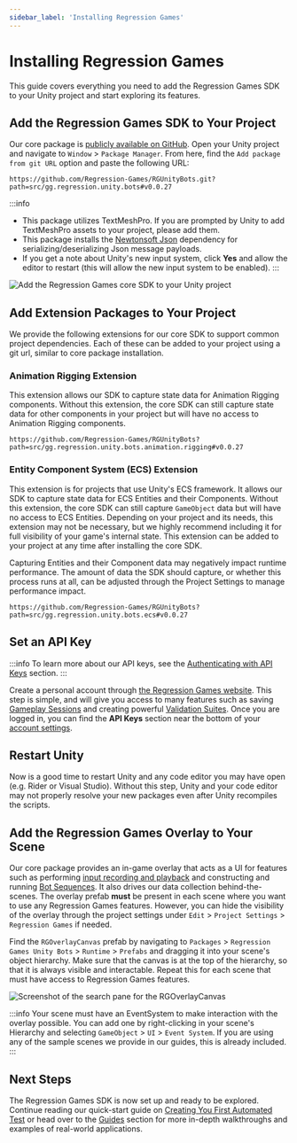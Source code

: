 ```yaml
---
sidebar_label: 'Installing Regression Games'
---
```



# Installing Regression Games

This guide covers everything you need to add the Regression Games SDK to your Unity project and start exploring its features.

## Add the Regression Games SDK to Your Project

Our core package is [publicly available on GitHub](https://github.com/Regression-Games/RGUnityBots).
Open your Unity project and navigate to `Window` > `Package Manager`. From here, find the `Add package from git URL` option and paste the following URL:

```
https://github.com/Regression-Games/RGUnityBots.git?path=src/gg.regression.unity.bots#v0.0.27
```

:::info
- This package utilizes TextMeshPro. If you are prompted by Unity to add TextMeshPro assets to your project, please add them.
- This package installs the [Newtonsoft Json](https://docs.unity3d.com/Packages/com.unity.nuget.newtonsoft-json@3.1/manual/index.html) dependency for serializing/deserializing Json message payloads.
- If you get a note about Unity's new input system, click **Yes** and allow the editor to restart (this will allow the new input system to be enabled).
:::

![Add the Regression Games core SDK to your Unity project](img/installing-regression-games/installing-sdk.gif)

## Add Extension Packages to Your Project

We provide the following extensions for our core SDK to support common project dependencies.
Each of these can be added to your project using a git url, similar to core package installation.

### Animation Rigging Extension

This extension allows our SDK to capture state data for Animation Rigging components.
Without this extension, the core SDK can still capture state data for other components in your project
but will have no access to Animation Rigging components.

```
https://github.com/Regression-Games/RGUnityBots?path=src/gg.regression.unity.bots.animation.rigging#v0.0.27
```

### Entity Component System (ECS) Extension

This extension is for projects that use Unity's ECS framework.
It allows our SDK to capture state data for ECS Entities and their Components.
Without this extension, the core SDK can still capture `GameObject` data but will have no access to ECS Entities.
Depending on your project and its needs, this extension may not be necessary, but we highly recommend including it
for full visibility of your game's internal state. This extension can be added to your project
at any time after installing the core SDK.

Capturing Entities and their Component data may negatively impact runtime performance.
The amount of data the SDK should capture, or whether this process runs at all, can be adjusted
through the Project Settings to manage performance impact.

```
https://github.com/Regression-Games/RGUnityBots?path=src/gg.regression.unity.bots.ecs#v0.0.27
```

## Set an API Key

:::info
To learn more about our API keys, see the [Authenticating with API Keys](../core-concepts/authenticating-with-api-keys) section.
:::

Create a personal account through [the Regression Games website](https://play.regression.gg/signup).
This step is simple, and will give you access to many
features such as saving [Gameplay Sessions](../core-concepts/gameplay-sessions)
and creating powerful [Validation Suites](../core-concepts/validation-suites).
Once you are logged in, you can find the **API Keys** section near the bottom of your [account settings](https://play.regression.gg/account).

<CreateAPIKey />

<SetAPIKeyInUnity />

## Restart Unity

Now is a good time to restart Unity and any code editor you may have open (e.g. Rider or Visual Studio).
Without this step, Unity and your code editor may not properly resolve your new packages even after Unity recompiles the scripts.

## Add the Regression Games Overlay to Your Scene

Our core package provides an in-game overlay that acts as a UI for features such as performing
[input recording and playback](../core-concepts/recording-gameplay)
and constructing and running [Bot Sequences](../core-concepts/bot-sequences/getting-started-with-bot-sequences-and-segments).
It also drives our data collection behind-the-scenes.
The overlay prefab **must** be present in each scene where you want to use any Regression Games features.
However, you can hide the visibility of the overlay through the project settings under
`Edit` > `Project Settings` > `Regression Games` if needed.

Find the `RGOverlayCanvas` prefab by navigating to
`Packages` > `Regression Games Unity Bots` > `Runtime` > `Prefabs` and dragging it into your scene's object hierarchy.
Make sure that the canvas is at the top of the hierarchy, so that it is always visible and interactable.
Repeat this for each scene that must have access to Regression Games features.

![Screenshot of the search pane for the RGOverlayCanvas](../partials/img/add-overlay-to-scene.gif)

:::info
Your scene must have an EventSystem to make interaction with the overlay possible.
You can add one by right-clicking in your scene's Hierarchy and selecting `GameObject` > `UI` > `Event System`.
If you are using any of the sample scenes we provide in our guides, this is already included.
:::


## Next Steps

The Regression Games SDK is now set up and ready to be explored.
Continue reading our quick-start guide on [Creating You First Automated Test](creating-your-first-automated-test) or
head over to the [Guides](../guides/writing-advanced-validations) section for more in-depth walkthroughs and examples of real-world applications.